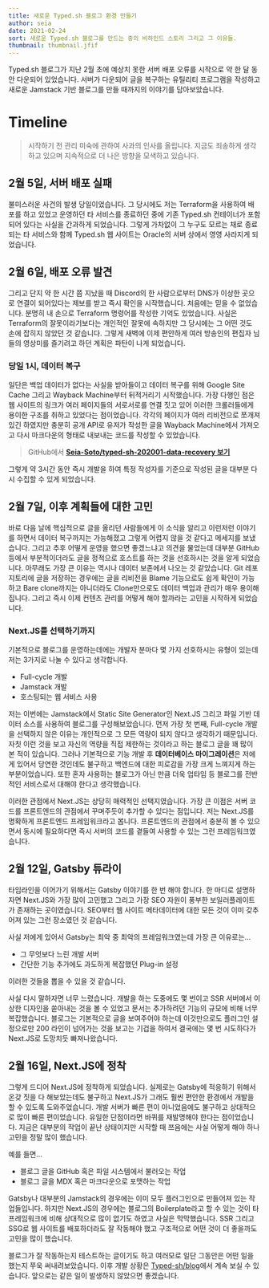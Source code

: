 ```yaml
---
title: 새로운 Typed.sh 블로그 환경 만들기
author: seia
date: 2021-02-24
sort: 새로운 Typed.sh 블로그를 만드는 중의 비하인드 스토리 그리고 그 이유들.
thumbnail: thumbnail.jfif
---
```


Typed.sh 블로그가 지난 2월 초에 예상치 못한 서버 배포 오류를 시작으로 약 한 달 동안 다운되어 있었습니다.
서버가 다운되어 글을 복구하는 유틸리티 프로그램을 작성하고 새로운 Jamstack 기반 블로그를 만들 때까지의 이야기를 담아보았습니다.

# Timeline

> 시작하기 전 관리 미숙에 관하여 사과의 인사를 올립니다. 지금도 죄송하게 생각하고 있으며 지속적으로 더 나은 방향을 모색하고 있습니다.

## 2월 5일, 서버 배포 실패

불미스러운 사건의 발생 당일이었습니다.
그 당시에도 저는 Terraform을 사용하여 배포를 하고 있었고 운영하던 타 서비스를 종료하던 중에 기존 Typed.sh 컨테이너가 포함되어 있다는 사실을 간과하게 되었습니다.
그렇게 가차없이 그 누구도 모르는 채로 종료되는 타 서비스와 함께 Typed.sh 웹 사이트는 Oracle의 서버 상에서 영영 사라지게 되었습니다.

## 2월 6일, 배포 오류 발견

그리고 단지 약 한 시간 쯤 지났을 때 Discord의 한 사람으로부터 DNS가 이상한 곳으로 연결이 되어있다는 제보를 받고 즉시 확인을 시작했습니다.
처음에는 믿을 수 없었습니다.
분명히 내 손으로 Terraform 명령어를 작성한 기억도 있었습니다.
사실은 Terraform의 잘못이라기보다는 개인적인 잘못에 속하지만 그 당시에는 그 어떤 것도 손에 잡히지 않았던 것 같습니다.
그렇게 새벽에 이제 편안하게 여러 방송인의 편집자 님들의 영상미를 즐기려고 하던 계획은 파탄이 나게 되었습니다.

### 당일 1시, 데이터 복구

일단은 백업 데이터가 없다는 사실을 받아들이고 데이터 복구를 위해 Google Site Cache 그리고 Wayback Machine부터 뒤적거리기 시작했습니다.
가장 다행인 점은 웹 사이트의 링크가 여러 페이지들의 서로서로를 연결 짓고 있어 이러한 크롤러들에게 용이한 구조를 취하고 있었다는 점이었습니다.
각각의 페이지가 여러 리비전으로 쪼개져 있긴 하였지만 충분히 공개 API로 유저가 작성한 글을 Wayback Machine에서 가져오고 다시 마크다운의 형태로 내보내는 코드를 작성할 수 있었습니다.

> GitHub에서 **[Seia-Soto/typed-sh-202001-data-recovery 보기](https://github.com/Seia-Soto/typed-sh-202001-data-recovery)**

그렇게 약 3시간 동안 즉시 개발을 하여 특정 작성자를 기준으로 작성된 글을 대부분 다시 수집할 수 있게 되었습니다.

## 2월 7일, 이후 계획들에 대한 고민

바로 다음 날에 핵심적으로 글을 올리던 사람들에게 이 소식을 알리고 이런저런 이야기를 하면서 데이터 복구까지는 가능해졌고 그렇게 어렵지 않을 것 같다고 메세지를 보냈습니다.
그리고 추후 어떻게 운영을 했으면 좋겠느냐고 의견을 물었는데 대부분 GitHub 등에서 부분적이더라도 글을 정적으로 호스트를 하는 것을 선호하시는 것을 알게 되었습니다.
아무래도 가장 큰 이유는 역시나 데이터 보존에서 나오는 것 같았습니다.
Git 레포지토리에 글을 저장하는 경우에는 글을 리비전을 Blame 기능으로도 쉽게 확인이 가능하고 Bare clone까지는 아니더라도 Clone만으로도 데이터 백업과 관리가 매우 용이해집니다.
그리고 즉시 이제 컨텐츠 관리를 어떻게 해야 할까라는 고민을 시작하게 되었습니다.

### Next.JS를 선택하기까지

기본적으로 블로그를 운영하는데에는 개발자 분마다 몇 가지 선호하시는 유형이 있는데 저는 3가지로 나눌 수 있다고 생각합니다.

- Full-cycle 개발
- Jamstack 개발
- 호스팅되는 웹 서비스 사용

저는 이번에는 Jamstack에서 Static Site Generator인 Next.JS 그리고 파일 기반 데이터 소스를 사용하여 블로그를 구성해보았습니다.
먼저 가장 첫 번째, Full-cycle 개발을 선택하지 않은 이유는 개인적으로 그 모든 역량이 되지 않다고 생각하기 때문입니다.
자칫 이런 것을 보고 자신의 역량을 직접 제한하는 것이라고 하는 블로그 글을 꽤 많이 본 적이 있습니다.
그러나 기본적으로 기능 개발 후 **데이터베이스 마이그레이션**은 저에게 있어서 당연한 것인데도 불구하고 백엔드에 대한 피로감을 가장 크게 느껴지게 하는 부분이었습니다.
또한 혼자 사용하는 블로그가 아닌 만큼 더욱 업타임 등 블로그를 전반적인 서비스로서 대해야 한다고 생각했습니다.

이러한 관점에서 Next.JS는 상당히 매력적인 선택지였습니다.
가장 큰 이점은 서버 코드를 프론트엔드의 관점에서 꾸며주듯이 추가할 수 있다는 점입니다.
저는 Next.JS를 명확하게 프론트엔드 프레임워크라고 봅니다.
프론트엔드의 관점에서 충분히 볼 수 있으면서 동시에 필요하다면 즉시 서버의 코드를 곁들여 사용할 수 있는 그런 프레임워크였습니다.

## 2월 12일, Gatsby 튜라이

타임라인을 이어가기 위해서는 Gatsby 이야기를 한 번 해야 합니다.
한 마디로 설명하자면 Next.JS와 가장 많이 고민했고 그리고 가장 SEO 자원이 풍부한 보일러플레이트가 존재하는 곳이였습니다.
SEO부터 웹 사이트 메타데이터에 대한 모든 것이 이미 갖추어져 있는 그런 장소였던 것 같습니다.

사실 저에게 있어서 Gatsby는 최악 중 최악의 프레임워크였는데 가장 큰 이유로는...

- 그 무엇보다 느린 개발 서버
- 간단한 기능 추가에도 과도하게 복잡했던 Plug-in 설정

이러한 것들을 뽑을 수 있을 것 같습니다.

사실 다시 말하자면 너무 느렸습니다.
개발을 하는 도중에도 몇 번이고 SSR 서버에서 이상한 디자인을 쏟아내는 것을 볼 수 있었고 문서는 추가하려던 기능의 규모에 비해 너무 복잡했습니다.
블로그는 기본적으로 글을 보여주어야 하는데 이것만으로도 플러그인 설정으로만 200 라인이 넘어가는 것을 보고는 기겁을 하여서 결국에는 몇 번 시도하다가 Next.JS로 도망치듯 빠져나왔습니다.

## 2월 16일, Next.JS에 정착

그렇게 드디어 Next.JS에 정착하게 되었습니다.
실제로는 Gatsby에 적응하기 위해서 온갖 짓을 다 해보았는데도 불구하고 Next.JS가 그래도 훨씬 편안한 환경에서 개발을 할 수 있도록 도와주었습니다.
개발 서버가 빠른 편이 아니었음에도 불구하고 상대적으로 많이 빠른 편이었습니다.
유일한 단점이라면 바퀴를 재발명해야 한다는 점이었습니다.
지금은 대부분의 작업이 끝난 상태이지만 시작할 때 쯔음에는 사실 어떻게 해야 하나 고민을 정말 많이 했습니다.

예를 들면...

- 블로그 글을 GitHub 혹은 파일 시스템에서 불러오는 작업
- 블로그 글을 MDX 혹은 마크다운으로 포맷하는 작업

Gatsby나 대부분의 Jamstack의 경우에는 이미 모두 플러그인으로 만들어져 있는 작업들입니다.
하지만 Next.JS의 경우에는 블로그의 Boilerplate라고 할 수 있는 것이 타 프레임워크에 비해 상대적으로 많이 없기도 하였고 사실은 막막했습니다.
SSR 그리고 SSG로 웹 사이트를 배포하더라도 잘 작동해야 했고 구조적으로 어떤 것이 더 좋을까도 고민을 많이 했습니다.

블로그가 잘 작동하는지 테스트하는 글이기도 하고 여러모로 일단 그동안은 어떤 일을 했는지 쭈욱 써내려보았습니다.
이후 개발 상황은 [Typed-sh/blog](https://github.com/typed-sh/blog)에서 계속 보실 수 있습니다.
앞으로는 같은 일이 발생하지 않았으면 좋겠습니다.
